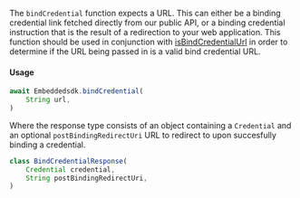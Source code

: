 The `bindCredential` function expects a URL. This can either be a binding credential link fetched directly from our public API, or a binding credential instruction that is the result of a redirection to your web application. This function should be used in conjunction with [isBindCredentialUrl](#bind-credential-url-validation) in order to determine if the URL being passed in is a valid bind credential URL.

#### Usage

```javascript
await Embeddedsdk.bindCredential(
    String url,
)
```

Where the response type consists of an object containing a `Credential` and an optional `postBindingRedirectUri` URL to redirect to upon succesfully binding a credential.

```javascript
class BindCredentialResponse(
    Credential credential,
    String postBindingRedirectUri,
)
```
